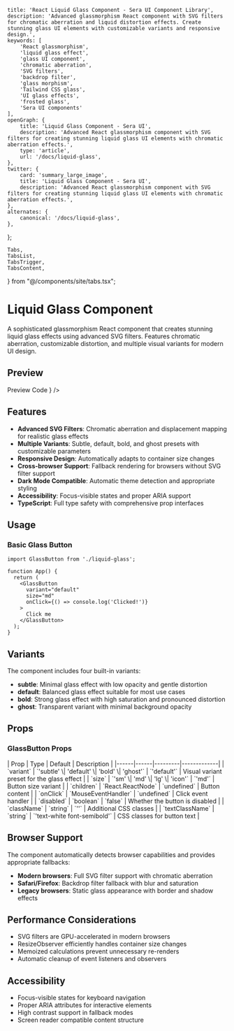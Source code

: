     title: 'React Liquid Glass Component - Sera UI Component Library',
    description: 'Advanced glassmorphism React component with SVG filters for chromatic aberration and liquid distortion effects. Create stunning glass UI elements with customizable variants and responsive design.',
    keywords: [
        'React glassmorphism',
        'liquid glass effect',
        'glass UI component',
        'chromatic aberration',
        'SVG filters',
        'backdrop filter',
        'glass morphism',
        'Tailwind CSS glass',
        'UI glass effects',
        'frosted glass',
        'Sera UI components'
    ],
    openGraph: {
        title: 'Liquid Glass Component - Sera UI',
        description: 'Advanced React glassmorphism component with SVG filters for creating stunning liquid glass UI elements with chromatic aberration effects.',
        type: 'article',
        url: '/docs/liquid-glass',
    },
    twitter: {
        card: 'summary_large_image',
        title: 'Liquid Glass Component - Sera UI',
        description: 'Advanced React glassmorphism component with SVG filters for creating stunning liquid glass UI elements with chromatic aberration effects.',
    },
    alternates: {
        canonical: '/docs/liquid-glass',
    },
};

    Tabs,
    TabsList,
    TabsTrigger,
    TabsContent,
} from "@/components/site/tabs.tsx";

<AI dir="left"/>

# Liquid Glass Component

A sophisticated glassmorphism React component that creates stunning liquid glass effects using advanced SVG filters. Features chromatic aberration, customizable distortion, and multiple visual variants for modern UI design.


## Preview

<Tabs defaultValue="preview" className="">
  <TabsList>
    <TabsTrigger value="preview">Preview</TabsTrigger>
    <TabsTrigger value="code">Code</TabsTrigger>
  </TabsList>
  <TabsContent value="preview">
    <ComponentRenderer component={<LiquidGlassDemo />} />
  </TabsContent>
  <TabsContent value="code">
    <CodeBlock filePath="src/app/docs/liquid-glass/liquid-glass.tsx" />
  </TabsContent>
</Tabs>

## Features

- **Advanced SVG Filters**: Chromatic aberration and displacement mapping for realistic glass effects
- **Multiple Variants**: Subtle, default, bold, and ghost presets with customizable parameters
- **Responsive Design**: Automatically adapts to container size changes
- **Cross-browser Support**: Fallback rendering for browsers without SVG filter support
- **Dark Mode Compatible**: Automatic theme detection and appropriate styling
- **Accessibility**: Focus-visible states and proper ARIA support
- **TypeScript**: Full type safety with comprehensive prop interfaces


## Usage

### Basic Glass Button

```tsx
import GlassButton from './liquid-glass';

function App() {
  return (
    <GlassButton
      variant="default"
      size="md"
      onClick={() => console.log('Clicked!')}
    >
      Click me
    </GlassButton>
  );
}
```


## Variants

The component includes four built-in variants:

- **subtle**: Minimal glass effect with low opacity and gentle distortion
- **default**: Balanced glass effect suitable for most use cases
- **bold**: Strong glass effect with high saturation and pronounced distortion
- **ghost**: Transparent variant with minimal background opacity

## Props

### GlassButton Props

<MdxTable>
| Prop | Type | Default | Description |
|------|------|---------|-------------|
| `variant` | `'subtle' \| 'default' \| 'bold' \| 'ghost'` | `'default'` | Visual variant preset for the glass effect |
| `size` | `'sm' \| 'md' \| 'lg' \| 'icon'` | `'md'` | Button size variant |
| `children` | `React.ReactNode` | `undefined` | Button content |
| `onClick` | `MouseEventHandler` | `undefined` | Click event handler |
| `disabled` | `boolean` | `false` | Whether the button is disabled |
| `className` | `string` | `''` | Additional CSS classes |
| `textClassName` | `string` | `'text-white font-semibold'` | CSS classes for button text |
</MdxTable>


## Browser Support

The component automatically detects browser capabilities and provides appropriate fallbacks:

- **Modern browsers**: Full SVG filter support with chromatic aberration
- **Safari/Firefox**: Backdrop filter fallback with blur and saturation
- **Legacy browsers**: Static glass appearance with border and shadow effects

## Performance Considerations

- SVG filters are GPU-accelerated in modern browsers
- ResizeObserver efficiently handles container size changes
- Memoized calculations prevent unnecessary re-renders
- Automatic cleanup of event listeners and observers

## Accessibility

- Focus-visible states for keyboard navigation
- Proper ARIA attributes for interactive elements
- High contrast support in fallback modes
- Screen reader compatible content structure

